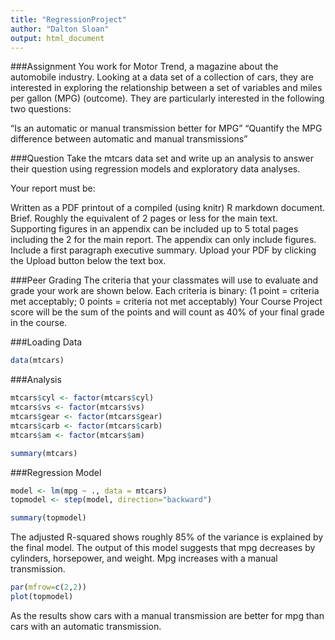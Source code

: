 ```yaml
---
title: "RegressionProject"
author: "Dalton Sloan"
output: html_document
---
```


###Assignment
You work for Motor Trend, a magazine about the automobile industry. Looking at a data set of a collection of cars, they are interested in exploring the relationship between a set of variables and miles per gallon (MPG) (outcome). They are particularly interested in the following two questions:

“Is an automatic or manual transmission better for MPG”
"Quantify the MPG difference between automatic and manual transmissions"

###Question
Take the mtcars data set and write up an analysis to answer their question using regression models and exploratory data analyses.

Your report must be:

Written as a PDF printout of a compiled (using knitr) R markdown document.
Brief. Roughly the equivalent of 2 pages or less for the main text. Supporting figures in an appendix can be included up to 5 total pages including the 2 for the main report. The appendix can only include figures.
Include a first paragraph executive summary.
Upload your PDF by clicking the Upload button below the text box.

###Peer Grading
The criteria that your classmates will use to evaluate and grade your work are shown below. 
Each criteria is binary: (1 point = criteria met acceptably; 0 points = criteria not met acceptably)
Your Course Project score will be the sum of the points and will count as 40% of your final grade in the course. 

###Loading Data
```r
data(mtcars)
```

###Analysis

```r
mtcars$cyl <- factor(mtcars$cyl)
mtcars$vs <- factor(mtcars$vs)
mtcars$gear <- factor(mtcars$gear)
mtcars$carb <- factor(mtcars$carb)
mtcars$am <- factor(mtcars$am)

summary(mtcars)
```

###Regression Model

```r
model <- lm(mpg ~ ., data = mtcars)
topmodel <- step(model, direction="backward")

summary(topmodel)
```

The adjusted R-squared shows roughly 85% of the variance is explained by the final model. The output of this model suggests that mpg decreases by cylinders, horsepower, and weight. Mpg increases with a manual transmission.

```r
par(mfrow=c(2,2))
plot(topmodel)
```

As the results show cars with a manual transmission are better for mpg than cars with an automatic transmission.
